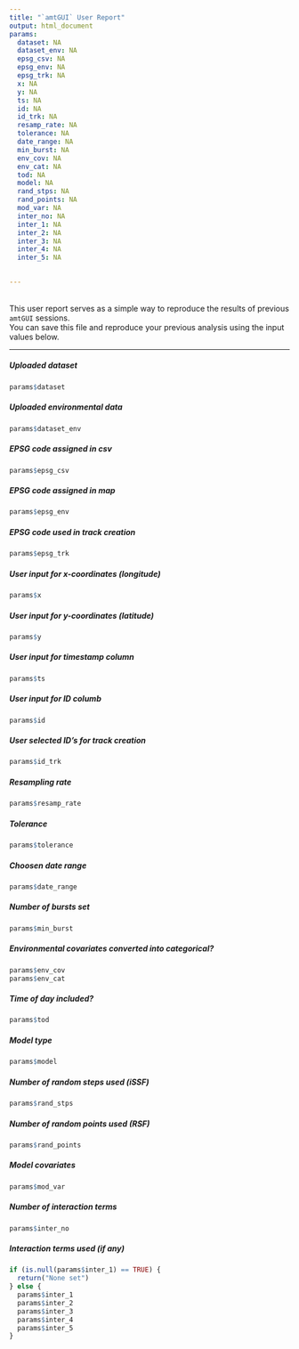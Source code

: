 ```yaml
---
title: "`amtGUI` User Report"
output: html_document
params:
  dataset: NA
  dataset_env: NA 
  epsg_csv: NA
  epsg_env: NA
  epsg_trk: NA
  x: NA
  y: NA
  ts: NA
  id: NA
  id_trk: NA 
  resamp_rate: NA
  tolerance: NA
  date_range: NA
  min_burst: NA
  env_cov: NA
  env_cat: NA
  tod: NA
  model: NA
  rand_stps: NA
  rand_points: NA
  mod_var: NA
  inter_no: NA
  inter_1: NA
  inter_2: NA
  inter_3: NA
  inter_4: NA
  inter_5: NA 

  
---
```

<br>
This user report serves as a simple way to reproduce the results of previous `amtGUI` sessions.  
You can save this file and reproduce your previous analysis using the input values below.

***

##### Uploaded dataset
```r
params$dataset
```

##### Uploaded environmental data
```r
params$dataset_env
```

##### EPSG code assigned in csv
```r
params$epsg_csv
```

##### EPSG code assigned in map
```r
params$epsg_env
```

##### EPSG code used in track creation
```r
params$epsg_trk
```

##### User input for x-coordinates (longitude)
```r
params$x
```

##### User input for y-coordinates (latitude)
```r
params$y
```

##### User input for timestamp column
```r
params$ts
```

##### User input for ID columb
```r
params$id
```

##### User selected ID's for track creation
```r
params$id_trk
```

##### Resampling rate
```r
params$resamp_rate
```

##### Tolerance 
```r
params$tolerance
```

##### Choosen date range 
```r
params$date_range
```

##### Number of bursts set
```r
params$min_burst
```

##### Environmental covariates converted into categorical?
```r
params$env_cov
params$env_cat
```

##### Time of day included?
```r
params$tod
```

##### Model type 
```r
params$model
```

##### Number of random steps used (iSSF)
```r
params$rand_stps
```

##### Number of random points used (RSF)
```r
params$rand_points
```

##### Model covariates
```r
params$mod_var
```

##### Number of interaction terms
```r
params$inter_no
```

##### Interaction terms used (if any)
```r
if (is.null(params$inter_1) == TRUE) {
  return("None set")
} else {
  params$inter_1
  params$inter_2
  params$inter_3
  params$inter_4
  params$inter_5 
}
```


